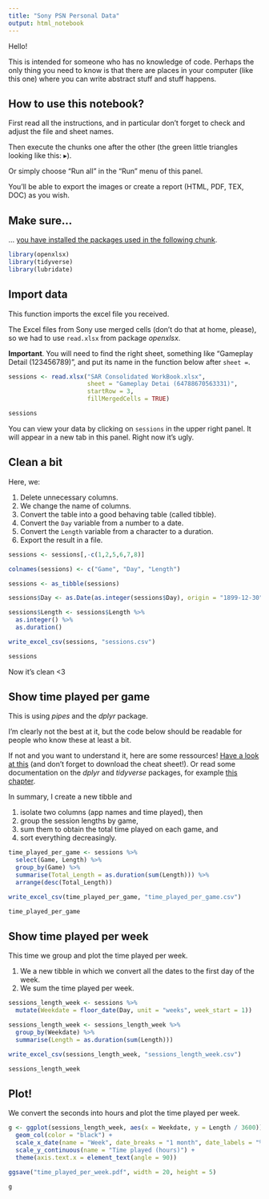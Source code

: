 ```yaml
---
title: "Sony PSN Personal Data"
output: html_notebook
---
```



Hello!

This is intended for someone who has no knowledge of code. Perhaps the only thing you need to know is that there are places in your computer (like this one) where you can write abstract stuff and stuff happens.


## How to use this notebook?

First read all the instructions, and in particular don't forget to check and adjust the file and sheet names.

Then execute the chunks one after the other (the green little triangles looking like this: ▸).

Or simply choose "Run all" in the "Run" menu of this panel.

You'll be able to export the images or create a report (HTML, PDF, TEX, DOC) as you wish.


## Make sure… 

… [you have installed the packages used in the following chunk](http://web.cs.ucla.edu/~gulzar/rstudio/index.html).

```r

library(openxlsx)
library(tidyverse)
library(lubridate)

```


## Import data

This function imports the excel file you received.

The Excel files from Sony use merged cells (don't do that at home, please), so we had to use `read.xlsx` from package *openxlsx*.

**Important**. You will need to find the right sheet, something like "Gameplay Detail (123456789)", and put its name in the function below after `sheet = `.


```r

sessions <- read.xlsx("SAR Consolidated WorkBook.xlsx", 
                      sheet = "Gameplay Detai (64788670563331)", 
                      startRow = 3, 
                      fillMergedCells = TRUE)

sessions

```

You can view your data by clicking on `sessions` in the upper right panel. It will appear in a new tab in this panel. Right now it's ugly.


## Clean a bit

Here, we:

1. Delete unnecessary columns.
2. We change the name of columns.  
3. Convert the table into a good behaving table (called tibble).
4. Convert the `Day` variable from a number to a date.
5. Convert the `Length` variable from a character to a duration.
6. Export the result in a file.


```r

sessions <- sessions[,-c(1,2,5,6,7,8)]

colnames(sessions) <- c("Game", "Day", "Length")

sessions <- as_tibble(sessions)

sessions$Day <- as.Date(as.integer(sessions$Day), origin = "1899-12-30")

sessions$Length <- sessions$Length %>%
  as.integer() %>%
  as.duration()

write_excel_csv(sessions, "sessions.csv")

sessions

```

Now it's clean <3


## Show time played per game

This is using *pipes* and the *dplyr* package.

I'm clearly not the best at it, but the code below should be readable for people who know these at least a bit. 

If not and you want to understand it, here are some ressources! [Have a look at this](https://dplyr.tidyverse.org/) (and don't forget to download the cheat sheet!). Or read some documentation on the *dplyr* and *tidyverse* packages, for example [this chapter](https://r4ds.had.co.nz/transform.html).

In summary, I create a new tibble and 

1. isolate two columns (app names and time played), then 
2. group the session lengths by game, 
3. sum them to obtain the total time played on each game, and
4. sort everything decreasingly. 


```r

time_played_per_game <- sessions %>% 
  select(Game, Length) %>%
  group_by(Game) %>%
  summarise(Total_Length = as.duration(sum(Length))) %>%
  arrange(desc(Total_Length))

write_excel_csv(time_played_per_game, "time_played_per_game.csv")

time_played_per_game

```


## Show time played per week

This time we group and plot the time played per week.

1. We a new tibble in which we convert all the dates to the first day of the week.
2. We sum the time played per week.


```r

sessions_length_week <- sessions %>% 
  mutate(Weekdate = floor_date(Day, unit = "weeks", week_start = 1)) 

sessions_length_week <- sessions_length_week %>% 
  group_by(Weekdate) %>%
  summarise(Length = as.duration(sum(Length)))

write_excel_csv(sessions_length_week, "sessions_length_week.csv")

sessions_length_week

```


## Plot!

We convert the seconds into hours and plot the time played per week.


```r

g <- ggplot(sessions_length_week, aes(x = Weekdate, y = Length / 3600)) +
  geom_col(color = "black") +
  scale_x_date(name = "Week", date_breaks = "1 month", date_labels = "%b-%y") +
  scale_y_continuous(name = "Time played (hours)") +
  theme(axis.text.x = element_text(angle = 90))

ggsave("time_played_per_week.pdf", width = 20, height = 5)

g

```
